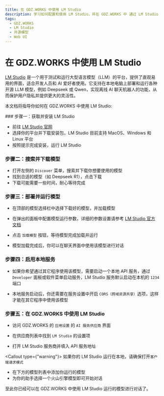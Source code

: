 ```yaml
---
title: 在 GDZ.WORKS 中使用 LM Studio
description: 学习如何配置和使用 LM Studio，并在 GDZ.WORKS 中 通过 LM Studio 运行 AI 模型进行对话。
tags:
  - GDZ.WORKS
  - LM Studio
  - 开源模型
  - Web UI
---
```


# 在 GDZ.WORKS 中使用 LM Studio

[LM Studio](https://lmstudio.ai/) 是一个用于测试和运行大型语言模型（LLM）的平台，提供了直观易用的界面，适合开发人员和 AI 爱好者使用。它支持在本地电脑上部署和运行各种开源 LLM 模型，例如 Deepseek 或 Qwen，实现离线 AI 聊天机器人的功能，从而保护用户隐私并提供更大的灵活性。

本文档将指导你如何在 GDZ.WORKS 中使用 LM Studio:

<Steps>
  ### 步骤一：获取并安装 LM Studio

  - 前往 [LM Studio 官网](https://lmstudio.ai/)
  - 选择你的平台并下载安装包，LM Studio 目前支持 MacOS、Windows 和 Linux 平台
  - 按照提示完成安装，运行 LM Studio

  ### 步骤二：搜索并下载模型

  - 打开左侧的 `Discover` 菜单，搜索并下载你想要使用的模型
  - 找到合适的模型（如 Deepseek R1），点击下载
  - 下载可能需要一些时间，耐心等待完成

  ### 步骤三：部署并运行模型

  - 在顶部的模型选择栏中选择下载好的模型，并加载模型

  - 在弹出的面板中配置模型运行参数，详细的参数设置请参考 [LM Studio 官方文档](https://lmstudio.ai/docs)

  - 点击 `加载模型` 按钮，等待模型完成加载并运行

  - 模型加载完成后，你可以在聊天界面中使用该模型进行对话

  ### 步骤四：启用本地服务

  - 如果你希望通过其它程序使用该模型，需要启动一个本地 API 服务，通过 `Developer` 面板或软件菜单启动服务，LM Studio 服务默认启动在本机的 `1234` 端口

  - 本地服务启动后，你还需要在服务设置中开启 `CORS（跨域资源共享）`选项，这样才能在其它程序中使用该模型

  ### 步骤五：在 GDZ.WORKS 中使用 LM Studio

  - 访问 GDZ.WORKS 的 `应用设置` 的 `AI 服务供应商` 界面

  - 在供应商列表中找到 `LM Studio` 的设置项

  - 打开 LM Studio 服务商并填入 API 服务地址

  <Callout type={"warning"}>
    如果你的 LM Studio 运行在本地，请确保打开`客户端请求模式`
  </Callout>

  - 在下方的模型列表中添加你运行的模型
  - 为你的助手选择一个火山引擎模型即可开始对话
</Steps>

至此你已经可以在 GDZ.WORKS 中使用 LM Studio 运行的模型进行对话了。
